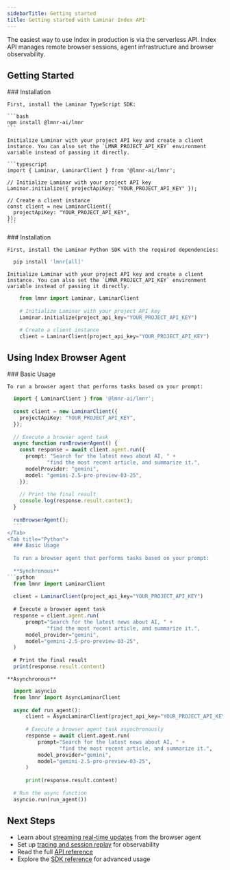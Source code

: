 ```yaml
---
sidebarTitle: Getting started
title: Getting started with Laminar Index API
---
```


The easiest way to use Index in production is via the serverless API. Index API manages remote browser sessions, agent infrastructure and browser observability.

## Getting Started

<Tabs>
  <Tab title="TypeScript">
    ### Installation
    
    First, install the Laminar TypeScript SDK:
    
    ```bash
    npm install @lmnr-ai/lmnr
    ```
        
    Initialize Laminar with your project API key and create a client instance. You can also set the `LMNR_PROJECT_API_KEY` environment variable instead of passing it directly.
    
    ```typescript
    import { Laminar, LaminarClient } from '@lmnr-ai/lmnr';
    
    // Initialize Laminar with your project API key
    Laminar.initialize({ projectApiKey: "YOUR_PROJECT_API_KEY" });
    
    // Create a client instance
    const client = new LaminarClient({
      projectApiKey: "YOUR_PROJECT_API_KEY",
    });
    ```
  </Tab>
  <Tab title="Python">
    ### Installation
    
    First, install the Laminar Python SDK with the required dependencies:
    
  ```bash
    pip install 'lmnr[all]'
  ```
        
    Initialize Laminar with your project API key and create a client instance. You can also set the `LMNR_PROJECT_API_KEY` environment variable instead of passing it directly.
    
```python
    from lmnr import Laminar, LaminarClient
    
    # Initialize Laminar with your project API key
    Laminar.initialize(project_api_key="YOUR_PROJECT_API_KEY")

    # Create a client instance
    client = LaminarClient(project_api_key="YOUR_PROJECT_API_KEY")
```
  </Tab>
</Tabs>

## Using Index Browser Agent

<Tabs>
  <Tab title="TypeScript">
    ### Basic Usage
    
    To run a browser agent that performs tasks based on your prompt:
    
  ```typescript
    import { LaminarClient } from '@lmnr-ai/lmnr';
    
    const client = new LaminarClient({
      projectApiKey: "YOUR_PROJECT_API_KEY",
    });
    
    // Execute a browser agent task
    async function runBrowserAgent() {
      const response = await client.agent.run({
        prompt: "Search for the latest news about AI, " +
               "find the most recent article, and summarize it.",
        modelProvider: "gemini",
        model: "gemini-2.5-pro-preview-03-25",
      });
    
      // Print the final result
      console.log(response.result.content);
    }
    
    runBrowserAgent();
    ```
  </Tab>
  <Tab title="Python">
    ### Basic Usage
    
    To run a browser agent that performs tasks based on your prompt:
    
    **Synchronous**
  ```python
    from lmnr import LaminarClient
    
    client = LaminarClient(project_api_key="YOUR_PROJECT_API_KEY")
    
    # Execute a browser agent task
    response = client.agent.run(
        prompt="Search for the latest news about AI, " +
               "find the most recent article, and summarize it.",
        model_provider="gemini",
        model="gemini-2.5-pro-preview-03-25",
    )
    
    # Print the final result
    print(response.result.content)
  ```
    
    **Asynchronous**
  ```python
    import asyncio
    from lmnr import AsyncLaminarClient
    
    async def run_agent():
        client = AsyncLaminarClient(project_api_key="YOUR_PROJECT_API_KEY")
        
        # Execute a browser agent task asynchronously
        response = await client.agent.run(
            prompt="Search for the latest news about AI, " +
                   "find the most recent article, and summarize it.",
            model_provider="gemini",
            model="gemini-2.5-pro-preview-03-25",
        )
        
        print(response.result.content)
    
    # Run the async function
    asyncio.run(run_agent())
  ```
  </Tab>
</Tabs>

## Next Steps

- Learn about [streaming real-time updates](/index-agent/api/streaming) from the browser agent
- Set up [tracing and session replay](/index-agent/api/tracing) for observability
- Read the full [API reference](/api-reference/agent/agent_run)
- Explore the [SDK reference](/index-agent/api/sdk-reference) for advanced usage